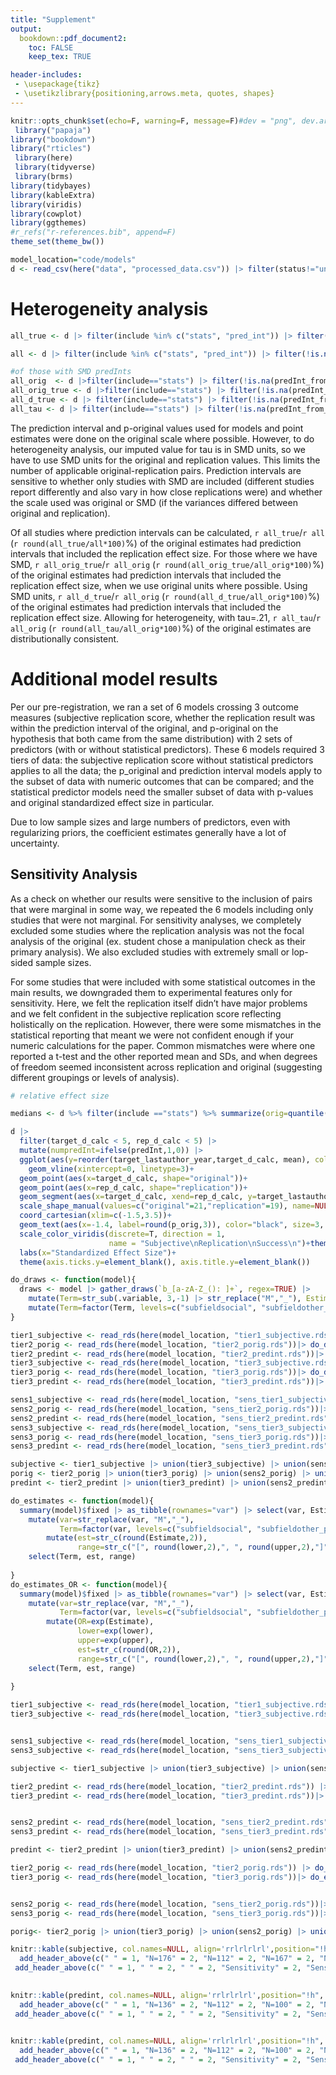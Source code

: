 ```yaml
---
title: "Supplement"
output:
  bookdown::pdf_document2:
    toc: FALSE
    keep_tex: TRUE

header-includes:
 - \usepackage{tikz}
 - \usetikzlibrary{positioning,arrows.meta, quotes, shapes}
---
```


```r
knitr::opts_chunk$set(echo=F, warning=F, message=F)#dev = "png", dev.args = list(type = "cairo-png")
 library("papaja")
library("bookdown")
library("rticles")
 library(here)
 library(tidyverse)
 library(brms)
library(tidybayes)
library(kableExtra)
library(viridis)
library(cowplot)
library(ggthemes)
#r_refs("r-references.bib", append=F)
theme_set(theme_bw())

model_location="code/models"
d <- read_csv(here("data", "processed_data.csv")) |> filter(status!="unusable") |> filter(include!="no")

```
# Heterogeneity analysis


```r

all_true <- d |> filter(include %in% c("stats", "pred_int")) |> filter(!is.na(predInt)) |> filter(predInt) |> nrow()

all <- d |> filter(include %in% c("stats", "pred_int")) |> filter(!is.na(predInt)) |> nrow()

#of those with SMD predInts
all_orig  <- d |>filter(include=="stats") |> filter(!is.na(predInt_from_d)) |> nrow()
all_orig_true <- d |>filter(include=="stats") |> filter(!is.na(predInt_from_d)) |> filter(predInt) |> nrow()
all_d_true <- d |> filter(include=="stats") |> filter(!is.na(predInt_from_d)) |> filter(predInt_from_d) |> nrow()
all_tau <- d |> filter(include=="stats") |> filter(!is.na(predInt_from_d)) |> filter(predInt_with_tau) |> nrow()

```

The prediction interval and p-original values used for models and point estimates were done on the original scale where possible. However, to do heterogeneity analysis, our imputed value for tau is in SMD units, so we have to use SMD units for the original and replication values. This limits the number of applicable original-replication pairs. Prediction intervals are sensitive to whether only studies with SMD are included (different studies report differently and also vary in how close replications were) and whether the scale used was original or SMD (if the variances differed between original and replication). 

Of all studies where prediction intervals can be calculated, `r all_true`/`r all` (`r round(all_true/all*100)`%) of the original estimates had prediction intervals that included the replication effect size. For those where we have SMD, `r all_orig_true`/`r all_orig` (`r round(all_orig_true/all_orig*100)`%) of the original estimates had prediction intervals that included the replication effect size, when we use original units where possible.  Using SMD units, `r all_d_true`/`r all_orig` (`r round(all_d_true/all_orig*100)`%) of the original estimates had prediction intervals that included the replication effect size. Allowing for heterogeneity, with tau=.21, `r all_tau`/`r all_orig` (`r round(all_tau/all_orig*100)`%) of the original estimates are distributionally consistent. 


# Additional model results

Per our pre-registration, we ran a set of 6 models crossing 3 outcome measures (subjective replication score, whether the replication result was within the prediction interval of the original, and p-original on the hypothesis that both came from the same distribution) with 2 sets of predictors (with or without statistical predictors). These 6 models required 3 tiers of data: the subjective replication score without statistical predictors applies to all the data; the p_original and prediction interval models apply to the subset of data with numeric outcomes that can be compared; and the statistical predictor models need the smaller subset of data with p-values and original standardized effect size in particular. 

Due to low sample sizes and large numbers of predictors, even with regularizing priors, the coefficient estimates generally have a lot of uncertainty. 

## Sensitivity Analysis

As a check on whether our results were sensitive to the inclusion of pairs that were marginal in some way, we repeated the 6 models including only studies that were not marginal. For sensitivity analyses, we completely excluded some studies where the replication analysis was not the focal analysis of the original (ex. student chose a manipulation check as their primary analysis). We also excluded studies with extremely small or lop-sided sample sizes. 

For some studies that were included with some statistical outcomes in the main results, we downgraded them to experimental features only for sensitivity. Here, we felt the replication itself didn't have major problems and we felt confident in the subjective replication score reflecting holistically on the replication. However, there were some mismatches in the statistical reporting that meant we were not confident enough if your numeric calculations for the paper. Common mismatches were  where one reported a t-test and the other reported mean and SDs, and when degrees of freedom seemed inconsistent across replication and original (suggesting different groupings or levels of analysis). 

```{=latex}
\definecolor{bad}{HTML}{FFCCCB}
		\definecolor{meh}{HTML}{efefef}
			\definecolor{good}{HTML}{abcdff}
	\tikzset{
		mynode/.style={
			draw, rectangle, align=center, text width=4.5cm, scale=1, font=\small, inner sep=.5ex},
		arrow/.style={
		 very thick,->,>=stealth}
	}
	
\begin{figure}
	\begin{tikzpicture}[auto,
		node distance = 6mm and 30mm,
		every edge quotes/.append style = {font=\footnotesize, text=black, text centered}
		]
		\node (n1) [mynode, fill=good] {\textbf{112} pairs with statistical predictors};
		\node (n2) [mynode, below=of n1, fill=good]       {\textbf{24} additional pairs for p-original and prediction interval};
		\node (n3) [mynode,below=of n2, fill=good]    {\textbf{40} additional pairs for subjective replication};
		
		\node (n4) [mynode, fill=meh, right=of n1] {\textbf{82} pairs with statistical predictors};
		\node (n5) [mynode, below=of n4, fill=meh]       {\textbf{18} additional pairs for p-original and prediction interval};
		\node (n6) [mynode,below=of n5, fill=meh]    {\textbf{67} additional pairs for subjective replication only};
		\node (n7) [mynode,below=of n6, fill=bad]    {\textbf{9} pairs excluded};

		\begin{scope}[line width=1 pt, >=Stealth]
			\draw [->]   (n1.east) edge [pos=.8, "82"] (n4.west);
			\draw [->]   (n1.east) edge [pos=.8,"25", sloped] (n6.west);
			\draw [->]   (n1.east) edge [pos=.85,"5", sloped] (n7.west);
			
			\draw [->]   (n2.east) edge [pos=.8,"18"] (n5.west);
			\draw [->]   (n2.east) edge [pos=.6,"4", sloped] (n6.west);
			\draw [->]   (n2.east) edge [pos=.45,"2", sloped] (n7.west);
			
			\draw [->]   (n3.east) edge [pos=.2,"38"] (n6.west);
			\draw [->]   (n3.east) edge [pos=.5,"2", sloped] (n7.west);
			
		\end{scope}
	\end{tikzpicture}
	\caption{Diagram of what studies were downgraded or excluded for the sensitivity analysis.}
	\end{figure}

```

```r
# relative effect size

medians <- d %>% filter(include =="stats") %>% summarize(orig=quantile(target_d_calc), rep=quantile(rep_d_calc))

```


```r

d |> 
  filter(target_d_calc < 5, rep_d_calc < 5) |>
  mutate(numpredInt=ifelse(predInt,1,0)) |> 
  ggplot(aes(y=reorder(target_lastauthor_year,target_d_calc, mean), color=as.factor(sub_rep)))+
    geom_vline(xintercept=0, linetype=3)+
  geom_point(aes(x=target_d_calc, shape="original"))+
  geom_point(aes(x=rep_d_calc, shape="replication"))+
  geom_segment(aes(x=target_d_calc, xend=rep_d_calc, y=target_lastauthor_year, yend=target_lastauthor_year))+
  scale_shape_manual(values=c("original"=21,"replication"=19), name=NULL)+
  coord_cartesian(xlim=c(-1.5,3.5))+
  geom_text(aes(x=-1.4, label=round(p_orig,3)), color="black", size=3, hjust=0, show.legend = F)+
  scale_color_viridis(discrete=T, direction = 1, 
                      name = "Subjective\nReplication\nSuccess\n")+theme_classic()+
  labs(x="Standardized Effect Size")+
  theme(axis.ticks.y=element_blank(), axis.title.y=element_blank())
```


```r
do_draws <- function(model){
  draws <- model |> gather_draws(`b_[a-zA-Z_(): ]+`, regex=TRUE) |> 
    mutate(Term=str_sub(.variable, 3,-1) |> str_replace("M","_"), Estimate=.value) |>  filter(Term!="Intercept") |> 
    mutate(Term=factor(Term, levels=c("subfieldsocial", "subfieldother_psych", "subfieldnon_psych", "is_within", "single_vignette", "change_platform", "open_data", "open_mat", "stanford", "z_pub_year", "z_log_trials", "z_log_sample", "z_log_ratio_ss","z_log_p","z_target_d_calc"), labels=c("Social", "Other psych", "Non psych", "Within participants", "Single vignette", "Switch to online", "Open data", "Open materials", "Stanford", "Publication year", "Log trials", "Log original sample size", "Log rep/orig sample", "P-value", "Original effect size"))) 
}

tier1_subjective <- read_rds(here(model_location, "tier1_subjective.rds")) |> do_draws() |> mutate(type="All original-replication pairs") |> mutate(sens="All data")
tier2_porig <- read_rds(here(model_location, "tier2_porig.rds"))|> do_draws() |>  mutate(type="All original-replication pairs") |> mutate(sens="All data")
tier2_predint <- read_rds(here(model_location, "tier2_predint.rds"))|> do_draws() |>  mutate(type="All original-replication pairs") |> mutate(sens="All data")
tier3_subjective <- read_rds(here(model_location, "tier3_subjective.rds"))|> do_draws() |> mutate(type="Only pairs with full statistical info") |> mutate(sens="All data")
tier3_porig <- read_rds(here(model_location, "tier3_porig.rds"))|> do_draws() |>  mutate(type="Only pairs with full statistical info") |> mutate(sens="All data")
tier3_predint <- read_rds(here(model_location, "tier3_predint.rds"))|> do_draws() |>  mutate(type="Only pairs with full statistical info") |> mutate(sens="All data")

sens1_subjective <- read_rds(here(model_location, "sens_tier1_subjective.rds"))|> do_draws() |> mutate(type="All original-replication pairs") |> mutate(sens="Sensitivity test")
sens2_porig <- read_rds(here(model_location, "sens_tier2_porig.rds"))|> do_draws() |> mutate(type="All original-replication pairs")|> mutate(sens="Sensitivity test")
sens2_predint <- read_rds(here(model_location, "sens_tier2_predint.rds"))|> do_draws() |> mutate(type="All original-replication pairs")|> mutate(sens="Sensitivity test")
sens3_subjective <- read_rds(here(model_location, "sens_tier3_subjective.rds"))|> do_draws()|> mutate(type="Only pairs with full statistical info")|> mutate(sens="Sensitivity test")
sens3_porig <- read_rds(here(model_location, "sens_tier3_porig.rds"))|> do_draws()|> mutate(type="Only pairs with full statistical info")|> mutate(sens="Sensitivity test")
sens3_predint <- read_rds(here(model_location, "sens_tier3_predint.rds"))|> do_draws()|> mutate(type="Only pairs with full statistical info")|> mutate(sens="Sensitivity test")

subjective <- tier1_subjective |> union(tier3_subjective) |> union(sens1_subjective) |> union(sens3_subjective) |> mutate(OR=exp(Estimate))
porig <- tier2_porig |> union(tier3_porig) |> union(sens2_porig) |> union(sens3_porig)
predint <- tier2_predint |> union(tier3_predint) |> union(sens2_predint) |> union(sens3_predint) |> mutate(OR=exp(Estimate))
```


```r
do_estimates <- function(model){
  summary(model)$fixed |> as_tibble(rownames="var") |> select(var, Estimate, lower=`l-95% CI`, upper=`u-95% CI`) |> filter(!str_detect(var, "Intercept")) |> 
    mutate(var=str_replace(var, "M","_"),
           Term=factor(var, levels=c("subfieldsocial", "subfieldother_psych", "subfieldnon_psych", "is_within", "single_vignette", "change_platform", "open_data", "open_mat", "stanford", "z_pub_year", "z_log_trials", "z_log_sample", "z_log_ratio_ss","z_log_p","z_target_d_calc"), labels=c("Social psych", "Other psych", "Non psych", "Within participants", "Single vignette", "Switch to online", "Open data", "Open materials", "Stanford", "Publication year", "Log trials", "Log original sample size", "Log rep/orig sample", "P-value", "Original effect size"))) |> 
        mutate(est=str_c(round(Estimate,2)), 
               range=str_c("[", round(lower,2),", ", round(upper,2),"]")) |> 
    select(Term, est, range)
  
}
do_estimates_OR <- function(model){
  summary(model)$fixed |> as_tibble(rownames="var") |> select(var, Estimate, lower=`l-95% CI`, upper=`u-95% CI`) |> filter(!str_detect(var, "Intercept")) |> 
    mutate(var=str_replace(var, "M","_"),
           Term=factor(var, levels=c("subfieldsocial", "subfieldother_psych", "subfieldnon_psych", "is_within", "single_vignette", "change_platform", "open_data", "open_mat", "stanford", "z_pub_year", "z_log_trials", "z_log_sample", "z_log_ratio_ss","z_log_p","z_target_d_calc"), labels=c("Social psych", "Other psych", "Non psych", "Within participants", "Single vignette", "Switch to online", "Open data", "Open materials", "Stanford", "Publication year", "Log trials", "Log original sample size", "Log rep/orig sample", "P-value", "Original effect size"))) |> 
        mutate(OR=exp(Estimate),
               lower=exp(lower),
               upper=exp(upper),
               est=str_c(round(OR,2)), 
               range=str_c("[", round(lower,2),", ", round(upper,2),"]")) |> 
    select(Term, est, range)
  
}
```

```r

tier1_subjective <- read_rds(here(model_location, "tier1_subjective.rds")) |> do_estimates_OR() |> mutate(type="All pairs") 
tier3_subjective <- read_rds(here(model_location, "tier3_subjective.rds"))|> do_estimates_OR() |> mutate(type="Full stats")


sens1_subjective <- read_rds(here(model_location, "sens_tier1_subjective.rds"))|> do_estimates_OR() |> mutate(type="All pairs: Sensitivity")
sens3_subjective <- read_rds(here(model_location, "sens_tier3_subjective.rds"))|> do_estimates_OR()|> mutate(type="Full stats: Sensitivity")

subjective <- tier1_subjective |> union(tier3_subjective) |> union(sens1_subjective) |> union(sens3_subjective) |> pivot_wider(id_cols=Term, names_from=type, values_from=c(est, range), values_fill="--") |> select(Term, "est_All pairs","range_All pairs", "est_Full stats", "range_Full stats",  "est_All pairs: Sensitivity" , "range_All pairs: Sensitivity", "est_Full stats: Sensitivity", "range_Full stats: Sensitivity") |> arrange(desc(`est_Full stats`))
```

```r

tier2_predint <- read_rds(here(model_location, "tier2_predint.rds")) |> do_estimates_OR() |> mutate(type="All pairs") 
tier3_predint <- read_rds(here(model_location, "tier3_predint.rds"))|> do_estimates_OR() |> mutate(type="Full stats")


sens2_predint <- read_rds(here(model_location, "sens_tier2_predint.rds"))|> do_estimates_OR() |> mutate(type="All pairs: Sensitivity")
sens3_predint <- read_rds(here(model_location, "sens_tier3_predint.rds"))|> do_estimates_OR()|> mutate(type="Full stats: Sensitivity")

predint <- tier2_predint |> union(tier3_predint) |> union(sens2_predint) |> union(sens3_predint) |> pivot_wider(id_cols=Term, names_from=type, values_from=c(est, range), values_fill="--") |> select(Term, "est_All pairs","range_All pairs", "est_Full stats", "range_Full stats",  "est_All pairs: Sensitivity" , "range_All pairs: Sensitivity", "est_Full stats: Sensitivity", "range_Full stats: Sensitivity") |> arrange(desc(`est_Full stats`))
```

```r

tier2_porig <- read_rds(here(model_location, "tier2_porig.rds")) |> do_estimates() |> mutate(type="All pairs") 
tier3_porig <- read_rds(here(model_location, "tier3_porig.rds"))|> do_estimates() |> mutate(type="Full stats")


sens2_porig <- read_rds(here(model_location, "sens_tier2_porig.rds"))|> do_estimates() |> mutate(type="All pairs: Sensitivity")
sens3_porig <- read_rds(here(model_location, "sens_tier3_porig.rds"))|> do_estimates()|> mutate(type="Full stats: Sensitivity")

porig<- tier2_porig |> union(tier3_porig) |> union(sens2_porig) |> union(sens3_porig) |> pivot_wider(id_cols=Term, names_from=type, values_from=c(est, range), values_fill="--") |> select(Term, "est_All pairs","range_All pairs", "est_Full stats", "range_Full stats",  "est_All pairs: Sensitivity" , "range_All pairs: Sensitivity", "est_Full stats: Sensitivity", "range_Full stats: Sensitivity") |> arrange(desc(`est_Full stats`))
```

```r
knitr::kable(subjective, col.names=NULL, align='rrlrlrlrl',position="!h", caption="Odds ratios and 95\\% CrI from ordinal models predicting subjective replication scores. All pairs indicates that all pairs used, regardless of whether they had full statistical information; Full stats indicates that only pairs with full statistical information was used. Sensitivity indicates that it was a sensitivity test.", booktabs=T, linesep="") |> kable_styling() |>  
  add_header_above(c(" " = 1, "N=176" = 2, "N=112" = 2, "N=167" = 2, "N=82"=2)) |> 
 add_header_above(c(" " = 1, " " = 2, " " = 2, "Sensitivity" = 2, "Sensitivity"=2)) |> add_header_above(c(" " = 1, "All pairs" = 2, "Full stats" = 2, "All pairs" = 2, "Full stats"=2))
  

```

```r
knitr::kable(predint, col.names=NULL, align='rrlrlrlrl',position="!h", caption="Odds ratios and 95\\% CrI from logistic models predicting whether the prediction interval of the original effect contained the replication effect. All pairs indicates that all pairs with calculable prediction intervals were used, regardless of whether they had full statistical information; Full stats indicates that only data with full statistical information was used. Sensitivity indicates that it was a sensitivity test.", booktabs=T, linesep="") |> kable_styling() |>  
  add_header_above(c(" " = 1, "N=136" = 2, "N=112" = 2, "N=100" = 2, "N=82"=2)) |> 
 add_header_above(c(" " = 1, " " = 2, " " = 2, "Sensitivity" = 2, "Sensitivity"=2)) |> add_header_above(c(" " = 1, "All pairs" = 2, "Full stats" = 2, "All pairs" = 2, "Full stats"=2))
  

```

```r
knitr::kable(predint, col.names=NULL, align='rrlrlrlrl',position="!h", caption="Coefficients and 95\\% CrI from linear models predictiong the p-original value between the original and replicaiton effects. All pairs indicates that all pairs with calculable prediction intervals were used, regardless of whether they had full statistical information; Full stats indicates that only data with full statistical information was used. Sensitivity indicates that it was a sensitivity test.", booktabs=T, linesep="") |> kable_styling() |>  
  add_header_above(c(" " = 1, "N=136" = 2, "N=112" = 2, "N=100" = 2, "N=82"=2)) |> 
 add_header_above(c(" " = 1, " " = 2, " " = 2, "Sensitivity" = 2, "Sensitivity"=2)) |> add_header_above(c(" " = 1, "All pairs" = 2, "Full stats" = 2, "All pairs" = 2, "Full stats"=2))
  

```

